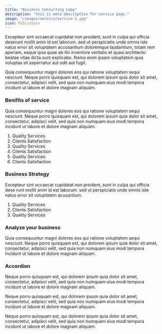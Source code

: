 ```yaml
---
title: "Business Consulting Copy"
description: "this is meta description for service page."
image: "/images/service/service-1.jpg"
icon: FaScissors
---
```


Excepteur sint occaecat cupidatat non proident, sunt in culpa qui officia deserunt mollit anim id est laborum. sed ut perspiciatis unde omnis iste natus error sit voluptatem accusantium doloremque laudantium, totam rem aperiam, eaque ipsa quae ab illo inventore veritatis et quasi architecto beatae vitae dicta sunt explicabo. Nemo enim ipsam voluptatem quia voluptas sit aspernatur aut odit aut fugit.

Quia consequuntur magni dolores eos qui ratione voluptatem sequi nesciunt. Neque porro quisquam est, qui dolorem ipsum quia dolor sit amet, consectetur, adipisci velit, sed quia non numquam eius modi tempora incidunt ut labore et dolore magnam aliquam.

### Benifits of service

Quia consequuntur magni dolores eos qui ratione voluptatem sequi nesciunt. Neque porro quisquam est, qui dolorem ipsum quia dolor sit amet, consectetur, adipisci velit, sed quia non numquam eius modi tempora incidunt ut labore et dolore magnam aliquam.

1. Quality Services
2. Clients Satisfaction
3. Quality Services
4. Clients Satisfaction
5. Quality Services
6. Clients Satisfaction

### Business Strategy

Excepteur sint occaecat cupidatat non proident, sunt in culpa qui officia dese runt mollit anim id est laborum. sed ut perspiciatis unde omnis iste natus error sit voluptatem acusantium.

1. Quality Services
2. Clients Satisfaction
3. Quality Services

### Analyze your business

Quia consequuntur magni dolores eos qui ratione voluptatem sequi nesciunt. Neque porro quisquam est, qui dolorem ipsum quia dolor sit amet, consectetur, adipisci velit, sed quia non numquam eius modi tempora incidunt ut labore et dolore magnam aliquam.

### Accordion

<Accordion client:load title="Why should you need to do this?">

Neque porro quisquam est, qui dolorem ipsum quia dolor sit amet, consectetur, adipisci velit, sed quia non numquam eius modi tempora incidunt ut labore et dolore magnam aliquam.

</Accordion>

<Accordion client:load title="How can I adjust Horizontal centering">

Neque porro quisquam est, qui dolorem ipsum quia dolor sit amet, consectetur, adipisci velit, sed quia non numquam eius modi tempora incidunt ut labore et dolore magnam aliquam.

</Accordion>

<Accordion client:load title="Should you use Negative margin?">

Neque porro quisquam est, qui dolorem ipsum quia dolor sit amet, consectetur, adipisci velit, sed quia non numquam eius modi tempora incidunt ut labore et dolore magnam aliquam.

</Accordion>
